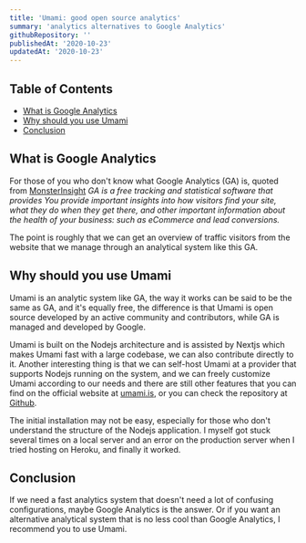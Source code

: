 ```yaml
---
title: 'Umami: good open source analytics'
summary: 'analytics alternatives to Google Analytics'
githubRepository: ''
publishedAt: '2020-10-23'
updatedAt: '2020-10-23'
---
```


## Table of Contents

- [What is Google Analytics](#what-is-google-analytics)
- [Why should you use Umami](#why-should-you-use-umami)
- [Conclusion](#conclusion)

## What is Google Analytics

For those of you who don't know what Google Analytics (GA) is, quoted from [MonsterInsight](https://www.monsterinsights.com/docs/what-is-google-analytics/) _GA is a free tracking and statistical software that provides You provide important insights into how visitors find your site, what they do when they get there, and other important information about the health of your business: such as eCommerce and lead conversions._

The point is roughly that we can get an overview of traffic visitors from the website that we manage through an analytical system like this GA.

## Why should you use Umami

Umami is an analytic system like GA, the way it works can be said to be the same as GA, and it's equally free, the difference is that Umami is open source developed by an active community and contributors, while GA is managed and developed by Google.

Umami is built on the Nodejs architecture and is assisted by Nextjs which makes Umami fast with a large codebase, we can also contribute directly to it. Another interesting thing is that we can self-host Umami at a provider that supports Nodejs running on the system, and we can freely customize Umami according to our needs and there are still other features that you can find on the official website at [umami.is](https://umami.is/?ref=kawari.space), or you can check the repository at [Github](https://github.com/mikecao/umami?ref=kawari.space).

The initial installation may not be easy, especially for those who don't understand the structure of the Nodejs application. I myself got stuck several times on a local server and an error on the production server when I tried hosting on Heroku, and finally it worked.

## Conclusion

If we need a fast analytics system that doesn't need a lot of confusing configurations, maybe Google Analytics is the answer. Or if you want an alternative analytical system that is no less cool than Google Analytics, I recommend you to use Umami.
